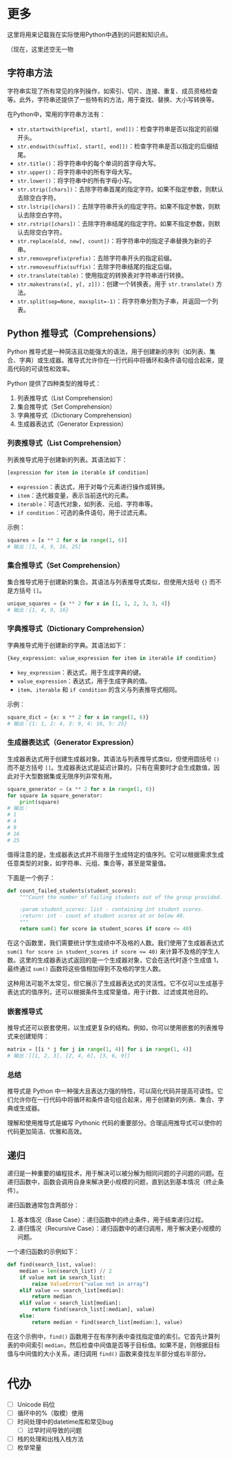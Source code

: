 # 更多

这里将用来记载我在实际使用Python中遇到的问题和知识点。

（现在，这里还空无一物

## 字符串方法

字符串实现了所有常见的序列操作，如索引、切片、连接、重复、成员资格检查等。此外，字符串还提供了一些特有的方法，用于查找、替换、大小写转换等。

在Python中，常用的字符串方法有：

- `str.startswith(prefix[, start[, end]])`：检查字符串是否以指定的前缀开头。
- `str.endswith(suffix[, start[, end]])`：检查字符串是否以指定的后缀结尾。
- `str.title()`：将字符串中的每个单词的首字母大写。
- `str.upper()`：将字符串中的所有字母大写。
- `str.lower()`：将字符串中的所有字母小写。
- `str.strip([chars])`：去除字符串首尾的指定字符。如果不指定参数，则默认去除空白字符。
- `str.lstrip([chars])`：去除字符串开头的指定字符。如果不指定参数，则默认去除空白字符。
- `str.rstrip([chars])`：去除字符串结尾的指定字符。如果不指定参数，则默认去除空白字符。
- `str.replace(old, new[, count])`：将字符串中的指定子串替换为新的子串。
- `str.removeprefix(prefix)`：去除字符串开头的指定前缀。
- `str.removesuffix(suffix)`：去除字符串结尾的指定后缀。
- `str.translate(table)`：使用指定的转换表对字符串进行转换。
- `str.makestrans(x[, y[, z]])`：创建一个转换表，用于 `str.translate()` 方法。
- `str.split(sep=None, maxsplit=-1)`：将字符串分割为子串，并返回一个列表。


## Python 推导式（Comprehensions）

Python 推导式是一种简洁且功能强大的语法，用于创建新的序列（如列表、集合、字典）或生成器。推导式允许你在一行代码中将循环和条件语句组合起来，提高代码的可读性和效率。

Python 提供了四种类型的推导式：

1. 列表推导式（List Comprehension）
2. 集合推导式（Set Comprehension）
3. 字典推导式（Dictionary Comprehension）
4. 生成器表达式（Generator Expression）

### 列表推导式（List Comprehension）

列表推导式用于创建新的列表。其语法如下：

```python
[expression for item in iterable if condition]
```

- `expression`：表达式，用于对每个元素进行操作或转换。
- `item`：迭代器变量，表示当前迭代的元素。
- `iterable`：可迭代对象，如列表、元组、字符串等。
- `if condition`：可选的条件语句，用于过滤元素。

示例：

```python
squares = [x ** 2 for x in range(1, 6)]
# 输出：[1, 4, 9, 16, 25]
```

### 集合推导式（Set Comprehension）

集合推导式用于创建新的集合。其语法与列表推导式类似，但使用大括号 `{}` 而不是方括号 `[]`。

```python
unique_squares = {x ** 2 for x in [1, 1, 2, 3, 3, 4]}
# 输出：{1, 4, 9, 16}
```

### 字典推导式（Dictionary Comprehension）

字典推导式用于创建新的字典。其语法如下：

```python
{key_expression: value_expression for item in iterable if condition}
```

- `key_expression`：表达式，用于生成字典的键。
- `value_expression`：表达式，用于生成字典的值。
- `item`、`iterable` 和 `if condition` 的含义与列表推导式相同。

示例：

```python
square_dict = {x: x ** 2 for x in range(1, 6)}
# 输出：{1: 1, 2: 4, 3: 9, 4: 16, 5: 25}
```

### 生成器表达式（Generator Expression）

生成器表达式用于创建生成器对象。其语法与列表推导式类似，但使用圆括号 `()` 而不是方括号 `[]`。生成器表达式是延迟计算的，只有在需要时才会生成数值，因此对于大型数据集或无限序列非常有用。

```python
square_generator = (x ** 2 for x in range(1, 6))
for square in square_generator:
    print(square)
# 输出：
# 1
# 4
# 9
# 16
# 25
```

值得注意的是，生成器表达式并不局限于生成特定的值序列。它可以根据需求生成任意类型的对象，如字符串、元组、集合等，甚至是常量值。

下面是一个例子：

```python
def count_failed_students(student_scores):
    """Count the number of failing students out of the group provided.

    :param student_scores: list - containing int student scores.
    :return: int - count of student scores at or below 40.
    """
    return sum(1 for score in student_scores if score <= 40)
```
在这个函数里，我们需要统计学生成绩中不及格的人数。我们使用了生成器表达式 `sum(1 for score in student_scores if score <= 40)` 来计算不及格的学生人数。这里的生成器表达式返回的是一个生成器对象，它会在迭代时逐个生成值 1，最终通过 `sum()` 函数将这些值相加得到不及格的学生人数。

这种用法可能不太常见，但它展示了生成器表达式的灵活性。它不仅可以生成基于表达式的值序列，还可以根据条件生成常量值，用于计数、过滤或其他目的。

### 嵌套推导式

推导式还可以嵌套使用，以生成更复杂的结构。例如，你可以使用嵌套的列表推导式来创建矩阵：

```python
matrix = [[i * j for j in range(1, 4)] for i in range(1, 4)]
# 输出：[[1, 2, 3], [2, 4, 6], [3, 6, 9]]
```

### 总结

推导式是 Python 中一种强大且表达力强的特性，可以简化代码并提高可读性。它们允许你在一行代码中将循环和条件语句组合起来，用于创建新的列表、集合、字典或生成器。

理解和使用推导式是编写 Pythonic 代码的重要部分。合理运用推导式可以使你的代码更加简洁、优雅和高效。

## 递归

递归是一种重要的编程技术，用于解决可以被分解为相同问题的子问题的问题。在递归函数中，函数会调用自身来解决更小规模的问题，直到达到基本情况（终止条件）。

递归函数通常包含两部分：

1. 基本情况（Base Case）：递归函数中的终止条件，用于结束递归过程。
2. 递归情况（Recursive Case）：递归函数中的递归调用，用于解决更小规模的问题。

一个递归函数的示例如下：

```python
def find(search_list, value):
    median = len(search_list) // 2
    if value not in search_list:
        raise ValueError("value not in array")
    elif value == search_list[median]:
        return median
    elif value < search_list[median]:
        return find(search_list[:median], value)
    else:
        return median + find(search_list[median:], value)
```

在这个示例中，`find()` 函数用于在有序列表中查找指定值的索引。它首先计算列表的中间索引 `median`，然后检查中间值是否等于目标值。如果不是，则根据目标值与中间值的大小关系，递归调用 `find()` 函数来查找左半部分或右半部分。

# 代办
- [ ] Unicode 码位
- [ ] 循环中的%（取模）使用
- [ ] 时间处理中的datetime库和常见bug
  - [ ] 过早时间导致的问题
- [ ] 栈的处理和出栈入栈方法
- [ ] 枚举常量